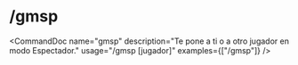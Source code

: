 # /gmsp


<CommandDoc
  name="gmsp"
  description="Te pone a ti o a otro jugador en modo Espectador."
  usage="/gmsp [jugador]"
  examples={["/gmsp"]}
/>